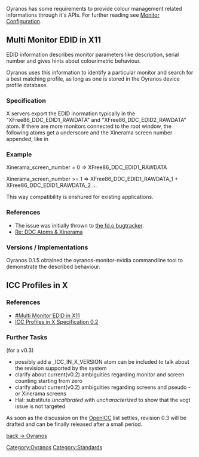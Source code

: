 Oyranos has some requirements to provide colour management related informations through it's APIs.
For further reading see [[Monitor Configuration]].

== Multi Monitor EDID in X11 ==

EDID information describes monitor parameters like description, serial number and gives hints about colourimetric behaviour. 

Oyranos uses this information to identify a particular monitor and search for a best matching profile, as long as one is stored in the Oyranos device profile database.

=== Specification ===
X servers export the EDID inormation typically in the "XFree86_DDC_EDID1_RAWDATA" and "XFree86_DDC_EDID2_RAWDATA" atom. If there are more monitors connected to the root window, the following atoms get a underscore and the Xinerama screen number appended, like in 

=== Example ===
Xinerama_screen_number = 0 => XFree86_DDC_EDID1_RAWDATA

Xinerama_screen_number >= 1 => XFree86_DDC_EDID1_RAWDATA_1 + XFree86_DDC_EDID1_RAWDATA_2 ...

This way compatibility is enshured for existing applications.

=== References ===
* The issue was initially thrown to [https://bugs.freedesktop.org/show_bug.cgi?id=3910 the fd.o bugtracker].
* [http://www.mail-archive.com/devel@xfree86.org/msg01297.html Re: DDC Atoms & Xinerama]

=== Versions / Implementations ===
Oyranos 0.1.5 obtained the oyranos-monitor-nvidia commandline tool to demonstrate the described behaviour.

== ICC Profiles in X ==
=== References ===
* [[#Multi Monitor EDID in X11]]
* [[ICC Profiles in X Specification 0.2]]

=== Further Tasks ===
(for a v0.3)
* possibly add a _ICC_IN_X_VERSION atom can be included to talk about the revision supported by the system
* clarify about current(v0.2) ambiguities regarding monitor and screen counting starting from zero
* clarify about current(v0.2) ambiguities regarding screens and pseudo - or Xinerama screens
* Hal: substitute ''uncalibrated'' with ''uncharacterized'' to show that the vcgt issue is not targeted

As soon as the discussion on the [[OpenICC]] list settles, revision 0.3 will be drafted and can be finally released after a small period.


[[Oyranos|back -> Oyranos]]
[[Category:Oyranos]]
[[Category:Standards]]